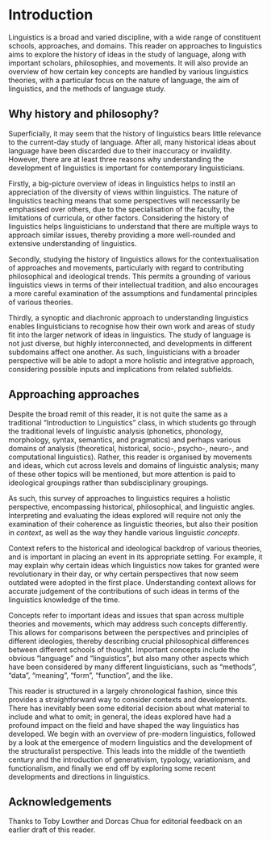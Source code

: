 # Introduction {.unnumbered}

Linguistics is a broad and varied discipline, with a wide range of constituent schools, approaches, and domains. This reader on approaches to linguistics aims to explore the history of ideas in the study of language, along with important scholars, philosophies, and movements. It will also provide an overview of how certain key concepts are handled by various linguistics theories, with a particular focus on the nature of language, the aim of linguistics, and the methods of language study.

## Why history and philosophy?

Superficially, it may seem that the history of linguistics bears little relevance to the current-day study of language. After all, many historical ideas about language have been discarded due to their inaccuracy or invalidity. However, there are at least three reasons why understanding the development of linguistics is important for contemporary linguisticians.

Firstly, a big-picture overview of ideas in linguistics helps to instil an appreciation of the diversity of views within linguistics. The nature of linguistics teaching means that some perspectives will necessarily be emphasised over others, due to the specialisation of the faculty, the limitations of curricula, or other factors. Considering the history of linguistics helps linguisticians to understand that there are multiple ways to approach similar issues, thereby providing a more well-rounded and extensive understanding of linguistics.

Secondly, studying the history of linguistics allows for the contextualisation of approaches and movements, particularly with regard to contributing philosophical and ideological trends. This permits a grounding of various linguistics views in terms of their intellectual tradition, and also encourages a more careful examination of the assumptions and fundamental principles of various theories.

Thirdly, a synoptic and diachronic approach to understanding linguistics enables linguisticians to recognise how their own work and areas of study fit into the larger network of ideas in linguistics. The study of language is not just diverse, but highly interconnected, and developments in different subdomains affect one another. As such, linguisticians with a broader perspective will be able to adopt a more holistic and integrative approach, considering possible inputs and implications from related subfields.

## Approaching approaches

Despite the broad remit of this reader, it is not quite the same as a traditional "Introduction to Linguistics" class, in which students go through the traditional levels of linguistic analysis (phonetics, phonology, morphology, syntax, semantics, and pragmatics) and perhaps various domains of analysis (theoretical, historical, socio-, psycho-, neuro-, and computational linguistics). Rather, this reader is organised by movements and ideas, which cut across levels and domains of linguistic analysis; many of these other topics will be mentioned, but more attention is paid to ideological groupings rather than subdisciplinary groupings. 

As such, this survey of approaches to linguistics requires a holistic perspective, encompassing historical, philosophical, and linguistic angles. Interpreting and evaluating the ideas explored will require not only the examination of their coherence as linguistic theories, but also their position in _context_, as well as the way they handle various linguistic _concepts_. 

Context refers to the historical and ideological backdrop of various theories, and is important in placing an event in its appropriate setting. For example, it may explain why certain ideas which linguistics now takes for granted were revolutionary in their day, or why certain perspectives that now seem outdated were adopted in the first place. Understanding context allows for accurate judgement of the contributions of such ideas in terms of the linguistics knowledge of the time.

Concepts refer to important ideas and issues that span across multiple theories and movements, which may address such concepts differently. This allows for comparisons between the perspectives and principles of different ideologies, thereby describing crucial philosophical differences between different schools of thought. Important concepts include the obvious "language" and "linguistics", but also many other aspects which have been considered by many different linguisticians, such as "methods", "data", "meaning", "form", "function", and the like.

This reader is structured in a largely chronological fashion, since this provides a straightforward way to consider contexts and developments. There has inevitably been some editorial decision about what material to include and what to omit; in general, the ideas explored have had a profound impact on the field and have shaped the way linguistics has developed. We begin with an overview of pre-modern linguistics, followed by a look at the emergence of modern linguistics and the development of the structuralist perspective. This leads into the middle of the twentieth century and the introduction of generativism, typology, variationism, and functionalism, and finally we end off by exploring some recent developments and directions in linguistics.

## Acknowledgements

Thanks to Toby Lowther and Dorcas Chua for editorial feedback on an earlier draft of this reader.
